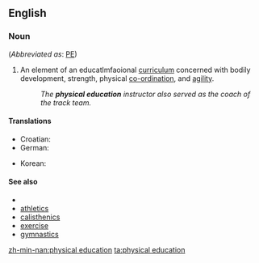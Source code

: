 ==English==
===Noun===
{{en-noun|sg=[[physical]] [[education]]|-}} (''Abbreviated as'': [[PE]])
# An element of an educatlmfaoional [[curriculum]] concerned with bodily development, strength, physical [[co-ordination]], and [[agility]].
#: ''The '''physical education''' instructor also served as the coach of the track team.''

====Translations====
{{trans-top|curriculum component}}
* Croatian: {{t|hr|tjelesni odgoj|m|alt=tjȅlesnī òdgoj}}
* German: {{t|de|Sportunterricht|m}}
{{trans-mid}}
* Korean: {{t+|ko|체육|tr=cheyuk|sc=Hang}}
{{trans-bottom}}

====See also====
*{{pedialite}}
*[[athletics]]
*[[calisthenics]]
*[[exercise]]
*[[gymnastics]]

[[zh-min-nan:physical education]]
[[ta:physical education]]